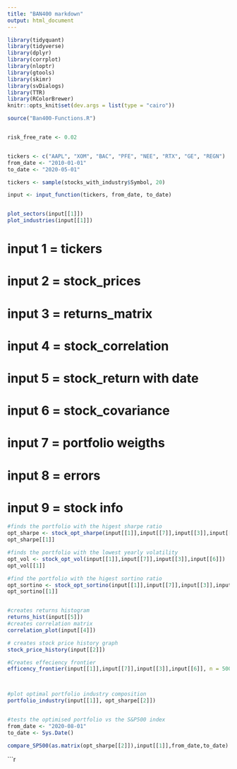 ```yaml
---
title: "BAN400 markdown"
output: html_document
---
```


```r
library(tidyquant)
library(tidyverse)
library(dplyr)
library(corrplot)
library(nloptr)
library(gtools)
library(skimr)
library(svDialogs)
library(TTR)
library(RColorBrewer)
knitr::opts_knit$set(dev.args = list(type = "cairo"))

source("Ban400-Functions.R")



```



```r
risk_free_rate <- 0.02


tickers <- c("AAPL", "XOM", "BAC", "PFE", "NEE", "RTX", "GE", "REGN")
from_date <- "2010-01-01"
to_date <- "2020-05-01"


```





```r
tickers <- sample(stocks_with_industry$Symbol, 20)

input <- input_function(tickers, from_date, to_date)


plot_sectors(input[[1]])
plot_industries(input[[1]])


```







# input 1 = tickers
# input 2 = stock_prices
# input 3 = returns_matrix
# input 4 = stock_correlation
# input 5 = stock_return with date
# input 6 = stock_covariance
# input 7 = portfolio weigths
# input 8 = errors
# input 9 = stock info





```r
#finds the portfolio with the higest sharpe ratio
opt_sharpe <- stock_opt_sharpe(input[[1]],input[[7]],input[[3]],input[[6]])
opt_sharpe[[1]]

#finds the portfolio with the lowest yearly volatility
opt_vol <- stock_opt_vol(input[[1]],input[[7]],input[[3]],input[[6]])
opt_vol[[1]]

#find the portfolio with the higest sortino ratio
opt_sortino <- stock_opt_sortino(input[[1]],input[[7]],input[[3]],input[[6]])
opt_sortino[[1]]


#creates returns histogram
returns_hist(input[[5]])
#creates correlation matrix
correlation_plot(input[[4]])

# creates stock price history graph
stock_price_history(input[[2]])

#Creates effeciency frontier
efficency_frontier(input[[1]],input[[7]],input[[3]],input[[6]], n = 5000)



#plot optimal portfolio industry composition
portfolio_industry(input[[1]], opt_sharpe[[2]])


#tests the optimised portfolio vs the S&P500 index
from_date <- "2020-08-01"
to_date <- Sys.Date()

compare_SP500(as.matrix(opt_sharpe[[2]]),input[[1]],from_date,to_date)

```

```r

